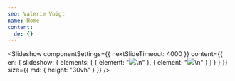 ```yaml
---
seo: Valerie Voigt
name: Home
content:
  de: {}
---
```


<Slideshow
  componentSettings={{ nextSlideTimeout: 4000 }}
  content={{
    en: {
      slideshow: {
        elements: [
          { element: "![](/uploads/Bidgood_One-Young-Man-Bent-.jpg)\n" },
          { element: "![](/uploads/Bidgood_One-Young-Man-Bent-.jpg)\n" }
        ]
      }
    }
  }}
  size={{ md: { height: "30vh" } }}
/>
